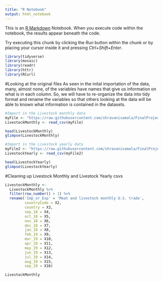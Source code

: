 ```yaml
---
title: "R Notebook"
output: html_notebook
---
```


This is an [R Markdown](http://rmarkdown.rstudio.com) Notebook. When you execute code within the notebook, the results appear beneath the code. 

Try executing this chunk by clicking the *Run* button within the chunk or by placing your cursor inside it and pressing *Ctrl+Shift+Enter*. 

```r
library(tidyverse)
library(mosaic)
library(readr)
library(httr)
library(RCurl)
```

#Looking at the original files
As seen in the inital importation of the data, many, almost none, of the variables have names that give us information on what is in each column. So, we will have to re-organize the data into tidy format and rename the variables so that others looking at the data will be able to known what information is contained in the datasets. 
```r
#Import in the Livestock monthly data
myFile <- "https://raw.githubusercontent.com/shravanisamala/FinalProject-/master/Livestock%20monthly.csv"
LivestockMonthly <- read_csv(myFile)

head(LivestockMonthly)
glimpse(LivestockMonthly)

#Import in the Livestock yearly data 
myFile2 <- "https://raw.githubusercontent.com/shravanisamala/FinalProject-/master/Livestock%20yearly.csv"
LivestockYearly <- read_csv(myFile2)

head(LivestockYearly)
glimpse(LivestockYearly)

```

#Cleaning up Livestock Monthly and Livestock Yearly csvs
```r
LivestockMonthly <-
  LivestockMonthly %>%
  filter(row_number() > 1) %>%
  rename('Imp_or_Exp' = 'Meat and livestock monthly U.S. trade',
         countryCode = X2, 
         country = X3,
         sep_18 = X4,
         oct_18 = X5, 
         nov_18 = X6,
         dec_18 = X7,
         jan_19 = X8, 
         feb_19 = X9, 
         mar_19 = X10,
         apr_19 = X11,
         may_19 = X12, 
         jun_19 = X13, 
         jul_19 = X14, 
         aug_19 = X15, 
         sep_19 = X16)

LivestockMonthly
         
```

